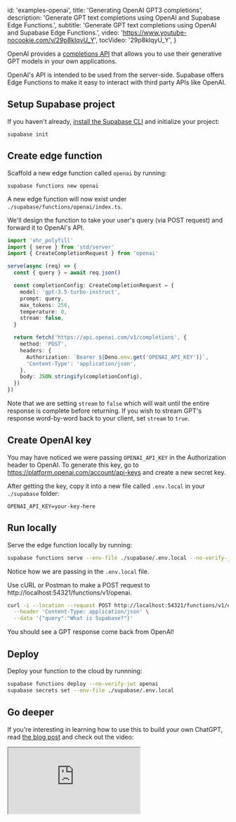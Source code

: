 
  id: 'examples-openai',
  title: 'Generating OpenAI GPT3 completions',
  description: 'Generate GPT text completions using OpenAI and Supabase Edge Functions.',
  subtitle: 'Generate GPT text completions using OpenAI and Supabase Edge Functions.',
  video: 'https://www.youtube-nocookie.com/v/29p8kIqyU_Y',
  tocVideo: '29p8kIqyU_Y',
}

OpenAI provides a [completions API](https://platform.openai.com/docs/api-reference/completions) that allows you to use their generative GPT models in your own applications.

OpenAI's API is intended to be used from the server-side. Supabase offers Edge Functions to make it easy to interact with third party APIs like OpenAI.

## Setup Supabase project

If you haven't already, [install the Supabase CLI](/docs/guides/cli) and initialize your project:

```shell
supabase init
```

## Create edge function

Scaffold a new edge function called `openai` by running:

```shell
supabase functions new openai
```

A new edge function will now exist under `./supabase/functions/openai/index.ts`.

We'll design the function to take your user's query (via POST request) and forward it to OpenAI's API.

```ts index.ts
import 'xhr_polyfill'
import { serve } from 'std/server'
import { CreateCompletionRequest } from 'openai'

serve(async (req) => {
  const { query } = await req.json()

  const completionConfig: CreateCompletionRequest = {
    model: 'gpt-3.5-turbo-instruct',
    prompt: query,
    max_tokens: 256,
    temperature: 0,
    stream: false,
  }

  return fetch('https://api.openai.com/v1/completions', {
    method: 'POST',
    headers: {
      Authorization: `Bearer ${Deno.env.get('OPENAI_API_KEY')}`,
      'Content-Type': 'application/json',
    },
    body: JSON.stringify(completionConfig),
  })
})
```

Note that we are setting `stream` to `false` which will wait until the entire response is complete before returning. If you wish to stream GPT's response word-by-word back to your client, set `stream` to `true`.

## Create OpenAI key

You may have noticed we were passing `OPENAI_API_KEY` in the Authorization header to OpenAI. To generate this key, go to https://platform.openai.com/account/api-keys and create a new secret key.

After getting the key, copy it into a new file called `.env.local` in your `./supabase` folder:

```
OPENAI_API_KEY=your-key-here
```

## Run locally

Serve the edge function locally by running:

```bash
supabase functions serve --env-file ./supabase/.env.local --no-verify-jwt
```

Notice how we are passing in the `.env.local` file.

Use cURL or Postman to make a POST request to http://localhost:54321/functions/v1/openai.

```bash
curl -i --location --request POST http://localhost:54321/functions/v1/openai \
  --header 'Content-Type: application/json' \
  --data '{"query":"What is Supabase?"}'
```

You should see a GPT response come back from OpenAI!

## Deploy

Deploy your function to the cloud by runnning:

```bash
supabase functions deploy --no-verify-jwt openai
supabase secrets set --env-file ./supabase/.env.local
```

## Go deeper

If you're interesting in learning how to use this to build your own ChatGPT, read [the blog post](/blog/chatgpt-supabase-docs) and check out the video:

<div class="video-container">
  <iframe
    src="https://www.youtube-nocookie.com/embed/Yhtjd7yGGGA"
    frameBorder="1"
    allow="accelerometer; autoplay; clipboard-write; encrypted-media; gyroscope; picture-in-picture"
    allowFullScreen
  ></iframe>
</div>


